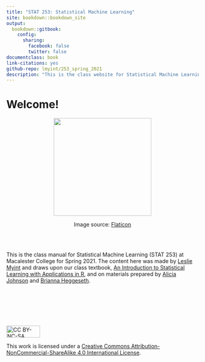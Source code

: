 ```yaml
--- 
title: "STAT 253: Statistical Machine Learning"
site: bookdown::bookdown_site
output:
  bookdown::gitbook:
    config:
      sharing:
        facebook: false
        twitter: false
documentclass: book
link-citations: yes
github-repo: lmyint/253_spring_2021
description: "This is the class website for Statistical Machine Learning at Macalester College."
---
```


# Welcome! {-}

<center>
<img src="https://cdn-icons-png.flaticon.com/512/6213/6213385.png" width=256 height=256>

Image source: [Flaticon](https://www.flaticon.com/free-icon/black-box_6213385)
</center>

<br>
<br>

This is the class manual for Statistical Machine Learning (STAT 253) at Macalester College for Spring 2021. The content here was made by [Leslie Myint](https://www.lesliemyint.org) and draws upon our class textbook, [An Introduction to Statistical Learning with Applications in R](https://www.statlearning.com/s/ISLR-Seventh-Printing-xwa7.pdf), and on materials prepared by [Alicia Johnson](https://ajohns24.github.io) and [Brianna Heggeseth](https://bcheggeseth.github.io).

<br>

<!-- **For the most recent versions of my course websites and associated content, please see the [Teaching section](https://lmyint.github.io/#teaching) of my [website](https://lmyint.github.io/).** -->

<br>
<br>
<br>

<img src="https://mirrors.creativecommons.org/presskit/buttons/88x31/png/by-nc-sa.png" alt="CC BY-NC-SA" width=88 height=31>

This work is licensed under a [Creative Commons Attribution-NonCommercial-ShareAlike 4.0 International License](https://creativecommons.org/licenses/by-nc-sa/4.0/).
